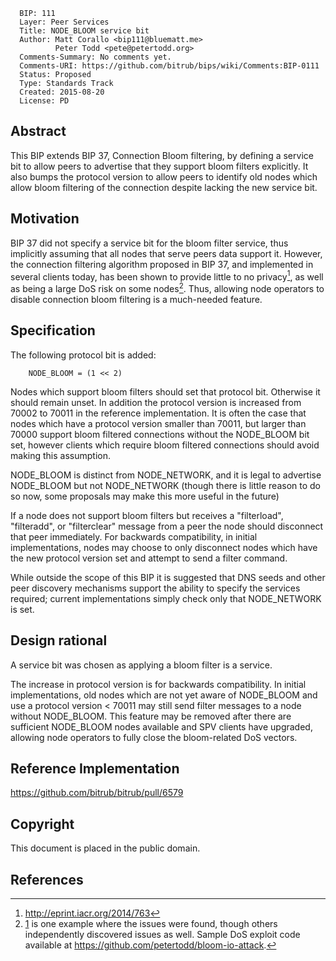 <pre>
  BIP: 111
  Layer: Peer Services
  Title: NODE_BLOOM service bit
  Author: Matt Corallo <bip111@bluematt.me>
          Peter Todd <pete@petertodd.org>
  Comments-Summary: No comments yet.
  Comments-URI: https://github.com/bitrub/bips/wiki/Comments:BIP-0111
  Status: Proposed
  Type: Standards Track
  Created: 2015-08-20
  License: PD
</pre>

== Abstract ==

This BIP extends BIP 37, Connection Bloom filtering, by defining a
service bit to allow peers to advertise that they support bloom filters
explicitly. It also bumps the protocol version to allow peers to
identify old nodes which allow bloom filtering of the connection despite
lacking the new service bit.


== Motivation ==

BIP 37 did not specify a service bit for the bloom filter service, thus
implicitly assuming that all nodes that serve peers data support it.
However, the connection filtering algorithm proposed in BIP 37, and
implemented in several clients today, has been shown to provide little
to no privacy<ref>http://eprint.iacr.org/2014/763</ref>, as well as being a large DoS risk on some nodes<ref>[http://lists.linuxfoundation.org/pipermail/bitrub-dev/2013-July/003044.html] is one example where the issues were found, though others independently discovered issues as well. Sample DoS exploit code available at https://github.com/petertodd/bloom-io-attack.</ref>.
Thus, allowing node operators to disable connection bloom filtering is a
much-needed feature.


== Specification ==

The following protocol bit is added:

<pre>
    NODE_BLOOM = (1 << 2)
</pre>

Nodes which support bloom filters should set that protocol bit.
Otherwise it should remain unset. In addition the protocol version is
increased from 70002 to 70011 in the reference implementation. It is
often the case that nodes which have a protocol version smaller than
70011, but larger than 70000 support bloom filtered connections without
the NODE_BLOOM bit set, however clients which require bloom filtered
connections should avoid making this assumption.

NODE_BLOOM is distinct from NODE_NETWORK, and it is legal to advertise
NODE_BLOOM but not NODE_NETWORK (though there is little reason to do
so now, some proposals may make this more useful in the future)

If a node does not support bloom filters but receives a "filterload",
"filteradd", or "filterclear" message from a peer the node should
disconnect that peer immediately. For backwards compatibility, in
initial implementations, nodes may choose to only disconnect nodes which
have the new protocol version set and attempt to send a filter command.

While outside the scope of this BIP it is suggested that DNS seeds and
other peer discovery mechanisms support the ability to specify the
services required; current implementations simply check only that
NODE_NETWORK is set.


== Design rational ==

A service bit was chosen as applying a bloom filter is a service.

The increase in protocol version is for backwards compatibility. In
initial implementations, old nodes which are not yet aware of NODE_BLOOM
and use a protocol version < 70011 may still send filter messages to a
node without NODE_BLOOM. This feature may be removed after there are
sufficient NODE_BLOOM nodes available and SPV clients have upgraded,
allowing node operators to fully close the bloom-related DoS vectors.


== Reference Implementation ==

https://github.com/bitrub/bitrub/pull/6579


== Copyright ==

This document is placed in the public domain.


== References ==
<references>
